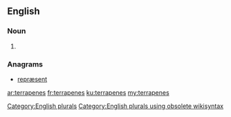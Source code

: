 ==English==

===Noun===
{{head|en}}

# {{plural of|terrapene}}

===Anagrams===
* [[repræsent#English|repræsent]]

[[Category:English plurals]][[Category:English plurals using obsolete wikisyntax]]

[[ar:terrapenes]]
[[fr:terrapenes]]
[[ku:terrapenes]]
[[my:terrapenes]]